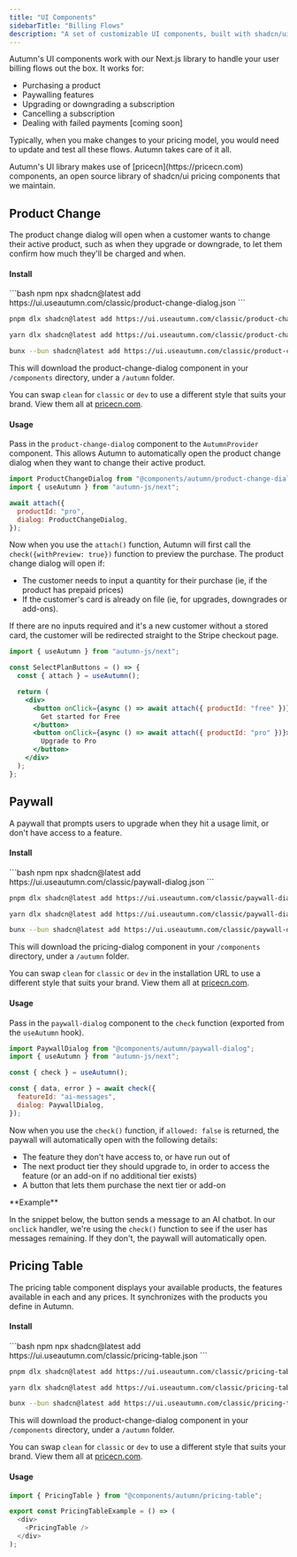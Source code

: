 ```yaml
---
title: "UI Components"
sidebarTitle: "Billing Flows"
description: "A set of customizable UI components, built with shadcn/ui to handle your user's billing flows"
---
```


Autumn's UI components work with our Next.js library to handle your user billing flows out the box. It works for:

- Purchasing a product
- Paywalling features
- Upgrading or downgrading a subscription
- Cancelling a subscription
- Dealing with failed payments [coming soon]

Typically, when you make changes to your pricing model, you would need to update and test all these flows. Autumn takes care of it all.

<Info>
  Autumn's UI library makes use of [pricecn](https://pricecn.com) components, an
  open source library of shadcn/ui pricing components that we maintain.
</Info>

## Product Change

The product change dialog will open when a customer wants to change their active product, such as when they upgrade or downgrade, to let them confirm how much they'll be charged and when.

#### Install

<CodeGroup>
```bash npm
npx shadcn@latest add https://ui.useautumn.com/classic/product-change-dialog.json
```

```bash pnpm
pnpm dlx shadcn@latest add https://ui.useautumn.com/classic/product-change-dialog.json
```

```bash yarn
yarn dlx shadcn@latest add https://ui.useautumn.com/classic/product-change-dialog.json
```

```bash bun
bunx --bun shadcn@latest add https://ui.useautumn.com/classic/product-change-dialog.json
```

</CodeGroup>

This will download the product-change-dialog component in your `/components` directory, under a `/autumn` folder.

You can swap `clean` for `classic` or `dev` to use a different style that suits your brand. View them all at [pricecn.com](https://pricecn.com).

#### Usage

Pass in the `product-change-dialog` component to the `AutumnProvider` component. This allows Autumn to automatically open the product change dialog when they want to change their active product.

```jsx
import ProductChangeDialog from "@components/autumn/product-change-dialog";
import { useAutumn } from "autumn-js/next";

await attach({
  productId: "pro",
  dialog: ProductChangeDialog,
});
```

Now when you use the `attach()` function, Autumn will first call the `check({withPreview: true})` function to preview the purchase. The product change dialog will open if:

- The customer needs to input a quantity for their purchase (ie, if the product has prepaid prices)
- If the customer's card is already on file (ie, for upgrades, downgrades or add-ons).

If there are no inputs required and it's a new customer without a stored card, the customer will be redirected straight to the Stripe checkout page.

```jsx
import { useAutumn } from "autumn-js/next";

const SelectPlanButtons = () => {
  const { attach } = useAutumn();

  return (
    <div>
      <button onClick={async () => await attach({ productId: "free" })}>
        Get started for Free
      </button>
      <button onClick={async () => await attach({ productId: "pro" })}>
        Upgrade to Pro
      </button>
    </div>
  );
};
```

## Paywall

A paywall that prompts users to upgrade when they hit a usage limit, or don't have access to a feature.

#### Install

<CodeGroup>
```bash npm
npx shadcn@latest add https://ui.useautumn.com/classic/paywall-dialog.json
```

```bash pnpm
pnpm dlx shadcn@latest add https://ui.useautumn.com/classic/paywall-dialog.json
```

```bash yarn
yarn dlx shadcn@latest add https://ui.useautumn.com/classic/paywall-dialog.json
```

```bash bun
bunx --bun shadcn@latest add https://ui.useautumn.com/classic/paywall-dialog.json
```

</CodeGroup>

This will download the pricing-dialog component in your `/components` directory, under a `/autumn` folder.

You can swap `clean` for `classic` or `dev` in the installation URL to use a different style that suits your brand. View them all at [pricecn.com](https://pricecn.com).

#### Usage

Pass in the `paywall-dialog` component to the `check` function (exported from the `useAutumn` hook).

```jsx
import PaywallDialog from "@components/autumn/paywall-dialog";
import { useAutumn } from "autumn-js/next";

const { check } = useAutumn();

const { data, error } = await check({
  featureId: "ai-messages",
  dialog: PaywallDialog,
});
```

Now when you use the `check()` function, if `allowed: false` is returned, the paywall will automatically open with the following details:

- The feature they don't have access to, or have run out of
- The next product tier they should upgrade to, in order to access the feature (or an add-on if no additional tier exists)
- A button that lets them purchase the next tier or add-on

<Info>
**Example**

In the snippet below, the button sends a message to an AI chatbot. In our `onclick` handler, we're using the `check()` function to see if the user has messages remaining. If they don't, the paywall will automatically open.

</Info>

## Pricing Table

The pricing table component displays your available products, the features available in each and any prices. It synchronizes with the products you define in Autumn.

#### Install

<CodeGroup>
```bash npm
npx shadcn@latest add https://ui.useautumn.com/classic/pricing-table.json
```

```bash pnpm
pnpm dlx shadcn@latest add https://ui.useautumn.com/classic/pricing-table.json
```

```bash yarn
yarn dlx shadcn@latest add https://ui.useautumn.com/classic/pricing-table.json
```

```bash bun
bunx --bun shadcn@latest add https://ui.useautumn.com/classic/pricing-table.json
```

</CodeGroup>

This will download the product-change-dialog component in your `/components` directory, under a `/autumn` folder.

You can swap `clean` for `classic` or `dev` to use a different style that suits your brand. View them all at [pricecn.com](https://pricecn.com).

#### Usage

```javascript
import { PricingTable } from "@components/autumn/pricing-table";

export const PricingTableExample = () => (
  <div>
    <PricingTable />
  </div>
);
```
